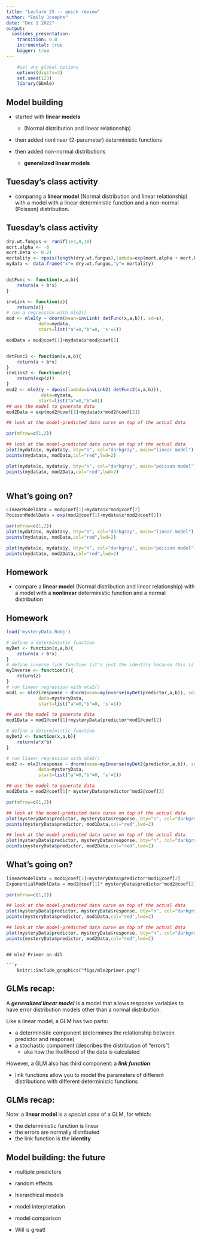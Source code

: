 ```yaml
---
title: "Lecture 25 -- quick review"
author: "Emily Josephs"
date: "Dec 1 2022"
output:
  ioslides_presentation:
    transition: 0.0
    incremental: true
    bigger: true
---
```


<style>
.forceBreak { -webkit-column-break-after: always; break-after: column; }
</style>

<!-- To render the lecture in Rmarkdown, enter the command below in the R console -->
<!-- rmarkdown::render("lecture25.Rmd") -->

```r
	#set any global options
	options(digits=3)
	set.seed(123)
	library(bbmle)
```


## Model building {.build}

 - started with **linear models**
 	- (Normal distribution and linear relationship)
	
 - then added nonlinear (2-parameter) deterministic functions

 - then added non-normal distributions
 	- **generalized linear models**

## Tuesday's class activity {.build}

- comparing a **linear model** (Normal distribution and linear relationship) 
with a model with a linear deterministic function and a non-normal (Poisson) distribution.

## Tuesday's class activity {.build}

```r
dry.wt.fungus <- runif(1e3,0,30)
mort.alpha <- -6
mort.beta <- 0.21
mortality <- rpois(length(dry.wt.fungus),lambda=exp(mort.alpha + mort.beta*dry.wt.fungus))
mydata <- data.frame("x"= dry.wt.fungus,"y"= mortality)


detFunc <- function(x,a,b){
    return(a + b*x)
}

invLink <- function(z){
    return(z)}
# run a regression with mle2()
mod <- mle2(y ~ dnorm(mean=invLink( detFunc(x,a,b)), sd=s),
            data=mydata,
            start=list("a"=0,"b"=0, 's'=1))

modData = mod@coef[1]+mydata$x*mod@coef[2]


detFunc2 <- function(x,a,b){
    return(a + b*x)
}
invLink2 <- function(z){
    return(exp(z))  
}
mod2 <- mle2(y ~ dpois(lambda=invLink2( detFunc2(x,a,b))), 
             data=mydata,
            start=list("a"=0,"b"=0)) 
## use the model to generate data
mod2Data = exp(mod2@coef[1]+mydata$x*mod2@coef[2]) 

## look at the model-predicted data curve on top of the actual data

par(mfrow=c(1,2))

## look at the model-predicted data curve on top of the actual data
plot(mydata$x, mydata$y, bty="n", col="darkgray", main="linear model")
points(mydata$x, modData,col="red",lwd=2)

plot(mydata$x, mydata$y, bty="n", col="darkgray", main="poisson model")
points(mydata$x, mod2Data,col="red",lwd=2)
  
```

## What's going on? {.build}

```r
LinearModelData = mod@coef[1]+mydata$x*mod@coef[2]
PoissonModelData = exp(mod2@coef[1]+mydata$x*mod2@coef[2]) 
```

```r
par(mfrow=c(1,2))
plot(mydata$x, mydata$y, bty="n", col="darkgray", main="linear model")
points(mydata$x, modData,col="red",lwd=2)

plot(mydata$x, mydata$y, bty="n", col="darkgray", main="poisson model")
points(mydata$x, mod2Data,col="red",lwd=2)

```

## Homework {.build}

- compare a **linear model** (Normal distribution and linear relationship) 
with a model with a **nonlinear** deterministic function and a normal distribution

## Homework {.build}

```r
load('mysteryData.Robj')

# define a deterministic function
myDet <- function(x,a,b){
    return(a + b*x)
}
# define inverse link function (it's just the identity because this is a normal regression)
myInverse <- function(z){
    return(z)
}
# run linear regression with mle2()
mod1 <- mle2(response ~ dnorm(mean=myInverse(myDet(predictor,a,b)), sd=s),
            data=mysteryData,
            start=list("a"=0,"b"=0, 's'=1))

## use the model to generate data
mod1Data = mod1@coef[1]+mysteryData$predictor*mod1@coef[2]

# define a deterministic function
myDet2 <- function(x,a,b){
    return(a*x^b)
}

# run linear regression with mle2()
mod2 <- mle2(response ~ dnorm(mean=myInverse(myDet2(predictor,a,b)), sd=s),
            data=mysteryData,
            start=list("a"=0,"b"=0, 's'=1))

## use the model to generate data
mod2Data = mod2@coef[1]* mysteryData$predictor^mod2@coef[2]

par(mfrow=c(1,2))

## look at the model-predicted data curve on top of the actual data
plot(mysteryData$predictor, mysteryData$response, bty="n", col="darkgray", main="linear model")
points(mysteryData$predictor, mod1Data,col="red",lwd=2)

## look at the model-predicted data curve on top of the actual data
plot(mysteryData$predictor, mysteryData$response, bty="n", col="darkgray", main = "exponential model")
points(mysteryData$predictor, mod2Data,col="red",lwd=2)

```

## What's going on?

```r
linearModelData = mod1@coef[1]+mysteryData$predictor*mod1@coef[2]
ExponentialModelData = mod2@coef[1]* mysteryData$predictor^mod2@coef[2]
```

```r
par(mfrow=c(1,2))

## look at the model-predicted data curve on top of the actual data
plot(mysteryData$predictor, mysteryData$response, bty="n", col="darkgray", main="linear model")
points(mysteryData$predictor, mod1Data,col="red",lwd=2)

## look at the model-predicted data curve on top of the actual data
plot(mysteryData$predictor, mysteryData$response, bty="n", col="darkgray", main = "exponential model")
points(mysteryData$predictor, mod2Data,col="red",lwd=2)

```


```

## mle2 Primer on d2l

```r
	knitr::include_graphics("figs/mle2primer.png")
```


## GLMs recap: {.build}

A **_generalized linear model_** is a model that allows 
response variables to have error distribution models other 
than a normal distribution.

Like a linear model, a GLM has two parts:
 
 - a deterministic component (determines the relationship between predictor and response)
 - a stochastic component (describes the distribution of "errors")
 	- aka how the likelihood of the data is calculated
 
However, a GLM also has third component: a **_link function_**

 - link functions allow you to model the parameters of different distributions 
 with different deterministic functions
 

## GLMs recap: {.build}
 
Note: a **linear model** is a _special case_ of a GLM, for which: 

 - the deterministic function is linear
 - the errors are normally distributed
 - the link function is the **identity**
 
## Model building: the future

 - multiple predictors
 
 - random effects
 
 - hierarchical models
 
 - model interpretation
 
 - model comparison
 
 - Will is great!
 
